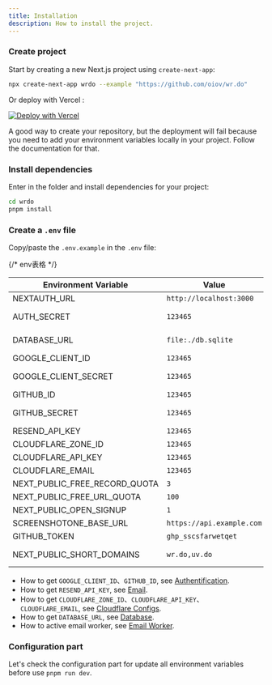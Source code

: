 ```yaml
---
title: Installation
description: How to install the project.
---
```


<Steps>

### Create project

Start by creating a new Next.js project using `create-next-app`:

```bash
npx create-next-app wrdo --example "https://github.com/oiov/wr.do"
```

Or deploy with Vercel :

[![Deploy with Vercel](https://vercel.com/button)](https://vercel.com/new/clone?repository-url=https%3A%2F%2Fgithub.com%2Foiov%2Fwr.do)

<Callout type="warning" twClass="mt-4">
  A good way to create your repository, but the deployment will fail because you
  need to add your environment variables locally in your project. Follow the
  documentation for that.
</Callout>

### Install dependencies

Enter in the folder and install dependencies for your project:

```bash
cd wrdo
pnpm install
```

### Create a `.env` file

Copy/paste the `.env.example` in the `.env` file:

{/* env表格 */}

| Environment Variable | Value | Description |
|----------------------|-------|-------------|
| NEXTAUTH_URL | `http://localhost:3000` | The URL of the Next.js application. |
| AUTH_SECRET | `123465` | The secret used to encrypt tokens and email verification hashes. |
| DATABASE_URL | `file:./db.sqlite` | The path to the postgres database. |
| GOOGLE_CLIENT_ID | `123465` | The ID of the Google OAuth client. |
| GOOGLE_CLIENT_SECRET | `123465` | The secret of the Google OAuth client. |
| GITHUB_ID | `123465` | The ID of the GitHub OAuth client. |
| GITHUB_SECRET | `123465` | The secret of the GitHub OAuth client. |
| RESEND_API_KEY | `123465` | The API key for Resend. |
| CLOUDFLARE_ZONE_ID | `123465` | The zone ID for Cloudflare. |
| CLOUDFLARE_API_KEY | `123465` | The API key for Cloudflare. |
| CLOUDFLARE_EMAIL | `123465` | The email for Cloudflare. |
| NEXT_PUBLIC_FREE_RECORD_QUOTA | `3` | The number of free records. |
| NEXT_PUBLIC_FREE_URL_QUOTA | `100` | The number of free URLs. |
| NEXT_PUBLIC_OPEN_SIGNUP | `1` | Open signup. |
| SCREENSHOTONE_BASE_URL | `https://api.example.com` | pending |
| GITHUB_TOKEN | `ghp_sscsfarwetqet` | https://github.com/settings/tokens |
| NEXT_PUBLIC_SHORT_DOMAINS | `wr.do,uv.do` | The list of short domains. Separated by `,` |

- How to get `GOOGLE_CLIENT_ID`、`GITHUB_ID`, see [Authentification](/docs/developer/authentification).
- How to get `RESEND_API_KEY`, see [Email](/docs/developer/email).
- How to get `CLOUDFLARE_ZONE_ID`、`CLOUDFLARE_API_KEY`、`CLOUDFLARE_EMAIL`, see [Cloudflare Configs](/docs/developer/cloudflare).
- How to get `DATABASE_URL`, see [Database](/docs/developer/database).
- How to active email worker, see [Email Worker](/docs/developer/cloudflare-email-worker).

### Configuration part

Let's check the configuration part for update all environment variables before use `pnpm run dev`.

</Steps>
